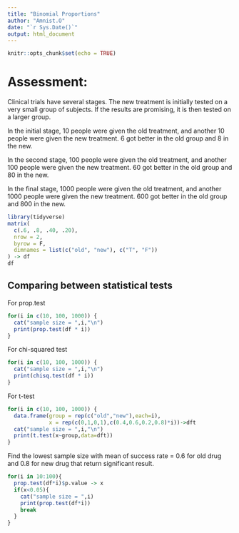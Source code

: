 ```yaml
---
title: "Binomial Proportions"
author: "Amnist.O"
date: "`r Sys.Date()`"
output: html_document
---
```


```r
knitr::opts_chunk$set(echo = TRUE)
```

# Assessment:
Clinical trials have several stages. The new treatment is initially tested on a very small group of subjects. If the results are promising, it is then tested on a larger group.

In the initial stage, 10 people were given the old treatment, and another 10 people were given the new treatment. 6 got better in the old group and 8 in the new.

In the second stage, 100 people were given the old treatment, and another 100 people were given the new treatment. 60 got better in the old group and 80 in the new.

In the final stage, 1000 people were given the old treatment, and another 1000 people were given the new treatment. 600 got better in the old group and 800 in the new.

```r
library(tidyverse)
matrix(
  c(.6, .8, .40, .20),
  nrow = 2,
  byrow = F,
  dimnames = list(c("old", "new"), c("T", "F"))
) -> df
df
```

## Comparing between statistical tests
For prop.test
```r
for(i in c(10, 100, 1000)) {
  cat("sample size = ",i,"\n")
  print(prop.test(df * i))
}
```

For chi-squared test
```r
for(i in c(10, 100, 1000)) {
  cat("sample size = ",i,"\n")
  print(chisq.test(df * i))
}
```

For t-test
```r
for(i in c(10, 100, 1000)) {
  data.frame(group = rep(c("old","new"),each=i),
             x = rep(c(0,1,0,1),c(0.4,0.6,0.2,0.8)*i))->dft
  cat("sample size = ",i,"\n")
  print(t.test(x~group,data=dft))
}
```


Find the lowest sample size with mean of success rate = 0.6 for old drug and 0.8 for new drug that return significant result.
```r
for(i in 10:100){
  prop.test(df*i)$p.value -> x
  if(x<0.05){
    cat("sample size = ",i)
    print(prop.test(df*i))
    break
  }
}
```

